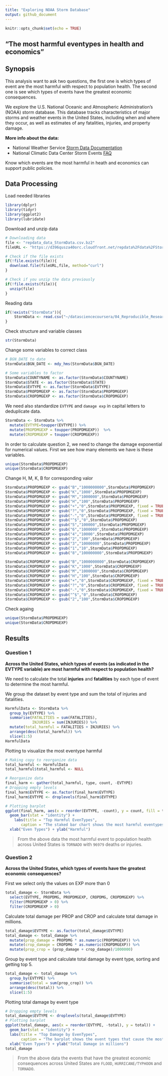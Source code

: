 ```yaml
---
title: "Exploring NOAA Storm Database"
output: github_document
---
```


```r
knitr::opts_chunk$set(echo = TRUE)
```
## "The most harmful eventypes in health and economics"

## Synopsis
This analysis want to ask two questions, the first one is which types of event are the most harmful with respect to population health. The second one is see which types of events have the greatest economic consequences.

We explore the U.S. National Oceanic and Atmospheric Administration's (NOAA) storm database. This database tracks characteristics of major storms and weather events in the United States, including when and where they occur, as well as estimates of any fatalities, injuries, and property damage.

**More info about the data:**

- National Weather Service [Storm Data Documentation](https://d396qusza40orc.cloudfront.net/repdata%2Fpeer2_doc%2Fpd01016005curr.pdf)
- National Climatic Data Center Storm Events [FAQ](https://d396qusza40orc.cloudfront.net/repdata%2Fpeer2_doc%2FNCDC%20Storm%20Events-FAQ%20Page.pdf)

Know which events are the most harmful in heath and economics can support public policies.

## Data Processing
Load needed libraries
```r
library(dplyr)
library(tidyr)
library(ggplot2)
library(lubridate)
```

Download and unzip data
```r
# Downloading data
file <- "repdata_data_StormData.csv.bz2"
fileURL <- "https://d396qusza40orc.cloudfront.net/repdata%2Fdata%2FStormData.csv.bz2"

# Check if the file exists
if(!file.exists(file)){
  download.file(fileURL,file, method="curl") 
}

# Check if you unzip the data previously
if(!file.exists(file)){
  unzip(file)
}

```

Reading data
```r
if(!exists("StormData")){
    StormData <- read.csv("~/datasciencecoursera/04_Reproducible_Research/course_project_2/repdata_data_StormData.csv", strip.white=TRUE)
}
```

Check structure and variable classes
```r
str(StormData)
```

Change some variables to correct class
```r
# BGN_DATE to date
StormData$BGN_DATE <- mdy_hms(StormData$BGN_DATE)

# Some variables to factor
StormData$COUNTYNAME <- as.factor(StormData$COUNTYNAME)
StormData$STATE <- as.factor(StormData$STATE)
StormData$EVTYPE <- as.factor(StormData$EVTYPE)
StormData$PROPDMGEXP <- as.factor(StormData$PROPDMGEXP)
StormData$CROPDMGEXP <- as.factor(StormData$CROPDMGEXP)
```

We need also standardize `EVTYPE` and `damage exp` in capital letters to deduplicate data.
```r
StormData <- StormData %>%
  mutate(EVTYPE=toupper(EVTYPE)) %>%
  mutate(PROPDMGEXP = toupper(PROPDMGEXP))  %>%
  mutate(CROPDMGEXP = toupper(CROPDMGEXP))
```

In order to calculate question 2, we need to change the damage exponential for numerical values. First we see how many elements we have is these variables.
```r
unique(StormData$PROPDMGEXP)
unique(StormData$CROPDMGEXP)
```

Change H, M, K, B for corresponding valor
```r
StormData$PROPDMGEXP <- gsub("B","1000000000",StormData$PROPDMGEXP)
StormData$PROPDMGEXP <- gsub("K","1000",StormData$PROPDMGEXP)
StormData$PROPDMGEXP <- gsub("M","1000000",StormData$PROPDMGEXP)
StormData$PROPDMGEXP <- gsub("H","100",StormData$PROPDMGEXP)
StormData$PROPDMGEXP <- gsub("+","0",StormData$PROPDMGEXP, fixed = TRUE)
StormData$PROPDMGEXP <- gsub("?","0",StormData$PROPDMGEXP, fixed = TRUE)
StormData$PROPDMGEXP <- gsub("-","0",StormData$PROPDMGEXP, fixed = TRUE)
StormData$PROPDMGEXP <- gsub("^$","0",StormData$PROPDMGEXP)
StormData$PROPDMGEXP <- gsub("5","100000",StormData$PROPDMGEXP)
StormData$PROPDMGEXP <- gsub("6","1000000",StormData$PROPDMGEXP)
StormData$PROPDMGEXP <- gsub("4","10000",StormData$PROPDMGEXP)
StormData$PROPDMGEXP <- gsub("2","100",StormData$PROPDMGEXP)
StormData$PROPDMGEXP <- gsub("3","10000000",StormData$PROPDMGEXP)
StormData$PROPDMGEXP <- gsub("1","10",StormData$PROPDMGEXP)
StormData$PROPDMGEXP <- gsub("8","100000000",StormData$PROPDMGEXP)

StormData$CROPDMGEXP <- gsub("B","1000000000",StormData$CROPDMGEXP)
StormData$CROPDMGEXP <- gsub("K","1000",StormData$CROPDMGEXP)
StormData$CROPDMGEXP <- gsub("M","1000000",StormData$CROPDMGEXP)
StormData$CROPDMGEXP <- gsub("H","100",StormData$CROPDMGEXP)
StormData$CROPDMGEXP <- gsub("+","0",StormData$CROPDMGEXP, fixed = TRUE)
StormData$CROPDMGEXP <- gsub("?","0",StormData$CROPDMGEXP, fixed = TRUE)
StormData$CROPDMGEXP <- gsub("-","0",StormData$CROPDMGEXP, fixed = TRUE)
StormData$CROPDMGEXP <- gsub("^$","0",StormData$CROPDMGEXP)
StormData$CROPDMGEXP <- gsub("2","100",StormData$CROPDMGEXP)
```

Check againg
```r
unique(StormData$PROPDMGEXP)
unique(StormData$CROPDMGEXP)
```

## Results

### Question 1
**Across the United States, which types of events (as indicated in the EVTYPE variable) are most harmful with respect to population health?**

We need to calculate the total **injuries** and **fatalities** by each type of event to determine the most harmful.

We group the dataset by event type and sum the total of injuries and fatalities.

```r
HarmfulData <- StormData %>%
  group_by(EVTYPE) %>%
  summarise(FATALITIES = sum(FATALITIES),
            INJURIES = sum(INJURIES)) %>%
  mutate(total_harmful = FATALITIES + INJURIES) %>% 
  arrange(desc(total_harmful)) %>% 
  slice(1:5)
HarmfulData
```

Plotting to visualize the most eventype harmful
```r
# Making copy to reorganize data
total_harmful <- HarmfulData
total_harmful$total_harmful <- NULL

# Reorganize data
final_harm <- gather(total_harmful, type, count, -EVTYPE)
# Dropping empty levels
final_harm$EVTYPE <- as.factor(final_harm$EVTYPE)
final_harm$EVTYPE <- droplevels(final_harm$EVTYPE)

# Plotting barplot
ggplot(final_harm, aes(x = reorder(EVTYPE, -count), y = count, fill = type)) + 
  geom_bar(stat = "identity") +
    labs(title = "Top Harmful EvenTypes",
       caption = "The staked bar chart shows the most harmful eventypes to population healh by fatalities and injuries.") +
  xlab("Even Types") + ylab("Harmful")
```

> From the above data the most harmful event to population health across United States is `TORNADO` with `96979` deaths or injuries.

### Question 2
**Across the United States, which types of events have the greatest economic consequences?**

First we select only the values on EXP more than 0
```r
total_damage <- StormData %>%
  select(EVTYPE, PROPDMG, PROPDMGEXP, CROPDMG, CROPDMGEXP) %>%
  filter(PROPDMGEXP > 0) %>%
  filter(CROPDMGEXP > 0)
```

Calculate total damage per PROP and CROP and calculate total damage in millions.
```r
total_damage$EVTYPE <- as.factor(total_damage$EVTYPE)
total_damage <- total_damage %>%
  mutate(prop_damage = PROPDMG * as.numeric(PROPDMGEXP)) %>%
  mutate(crop_damage = CROPDMG * as.numeric(CROPDMGEXP)) %>%
  mutate(prop_crop = (prop_damage + crop_damage)/1000000)
```

Group by event type and calculate total damage by event type, sorting and getting top 5.
```r
total_damage <- total_damage %>%  
  group_by(EVTYPE) %>%
  summarise(total = sum(prop_crop)) %>%
  arrange(desc(total)) %>% 
  slice(1:5)
```

Plotting total damage by event type
```r
# Dropping empty levels
total_damage$EVTYPE <- droplevels(total_damage$EVTYPE)
# Plotting barplot
ggplot(total_damage, aes(x = reorder(EVTYPE, -total), y = total)) + 
  geom_bar(stat = "identity") +
  labs(title = "Top Damage by EvenTypes",
       caption = "The barplot shows the event types that cause the most economic damage across de United States.") +
  xlab("Even Types") + ylab("Total Damage in millions")
total_damage
```

> From the above data the events that have the greatest economic consequences across United States are `FLOOD`, `HURRICANE/TYPHOON` and `TORNADO`.